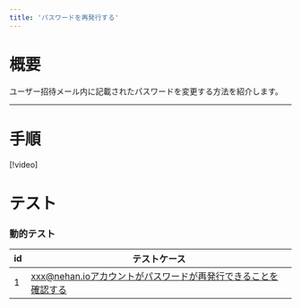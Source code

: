 ```yaml
---
title: 'パスワードを再発行する'
---
```


# 概要

ユーザー招待メール内に記載されたパスワードを変更する方法を紹介します。

---

# 手順

[!video]

<InternalSection>

# テスト

### 動的テスト

| id  | テストケース                                                   |
| --- | -------------------------------------------------------------- |
| 1   | xxx@nehan.ioアカウントがパスワードが再発行できることを確認する |

</InternalSection>
